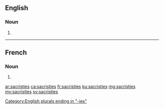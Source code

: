==English==

===Noun===
{{head|en|noun plural form}}

# {{plural of|sacristy|lang=en}}

[[Category:English plurals ending in "-ies"]]

----

==French==

===Noun===
{{head|fr|noun plural form|cat2= terms with incomplete gender}}

# {{plural of|sacristie|lang=fr}}

[[ar:sacristies]]
[[ca:sacristies]]
[[fr:sacristies]]
[[ku:sacristies]]
[[mg:sacristies]]
[[my:sacristies]]
[[sv:sacristies]]